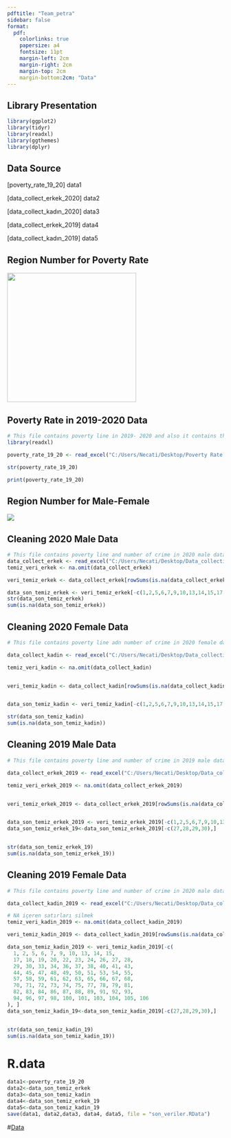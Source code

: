 ```yaml
---
pdftitle: "Team_petra" 
sidebar: false
format:
  pdf:
    colorlinks: true
    papersize: a4
    fontsize: 11pt
    margin-left: 2cm
    margin-right: 2cm
    margin-top: 2cm
    margin-bottom:2cm: "Data"
---
```


## Library Presentation

```r
library(ggplot2)
library(tidyr)
library(readxl)
library(ggthemes)
library(dplyr)


```

## Data Source

\[poverty_rate_19_20\] data1

\[data_collect_erkek_2020\] data2

\[data_collect_kadın_2020\] data3

\[data_collect_erkek_2019\] data4

\[data_collect_kadın_2019\] data5

## Region Number  for Poverty Rate

![](/assets/photos/Reagions.jpeg){width="300"}

## Poverty Rate in 2019-2020 Data

```r
# This file contains poverty line in 2019- 2020 and also it contains this data in term of reginons:
library(readxl)

poverty_rate_19_20 <- read_excel("C:/Users/Necati/Desktop/Poverty Rate 2020-2019.xlsx")

str(poverty_rate_19_20)

print(poverty_rate_19_20)
```

## Region Number for Male-Female 

![](images/clipboard-2079312996.png)

## Cleaning 2020 Male Data

```r
# This file contains poverty line and number of crime in 2020 male data
data_collect_erkek <- read_excel("C:/Users/Necati/Desktop/Data_collection_erkek.xlsx")
temiz_veri_erkek <- na.omit(data_collect_erkek)          

veri_temiz_erkek <- data_collect_erkek[rowSums(is.na(data_collect_erkek)) != ncol(data_collect_erkek), ]

data_son_temiz_erkek <- veri_temiz_erkek[-c(1,2,5,6,7,9,10,13,14,15,17,18,19,20,22,23,24,26,27,28,29,30,33,34,36,37,38,40,41,43,44,45,47,48,49,50,51,53,54,55,57,58,59,61,62,63,65,66,67,68,70,71,72,73,74,75,77,78,79,81,82,83,84,86,87,88,89,91,92,93,94,96,97,98,100,101,103,104,105,106), ]
str(data_son_temiz_erkek)
sum(is.na(data_son_temiz_erkek))

```

## Cleaning 2020 Female Data

```r
# This file contains poverty line adn number of crime in 2020 female data

data_collect_kadin <- read_excel("C:/Users/Necati/Desktop/Data_collection_kadin.xlsx")

temiz_veri_kadin <- na.omit(data_collect_kadin)          


veri_temiz_kadin <- data_collect_kadin[rowSums(is.na(data_collect_kadin)) != ncol(data_collect_kadin), ]


data_son_temiz_kadin <- veri_temiz_kadin[-c(1,2,5,6,7,9,10,13,14,15,17,18,19,20,22,23,24,26,27,28,29,30,33,34,36,37,38,40,41,43,44,45,47,48,49,50,51,53,54,55,57,58,59,61,62,63,65,66,67,68,70,71,72,73,74,75,77,78,79,81,82,83,84,86,87,88,89,91,92,93,94,96,97,98,100,101,103,104,105,106), ]

str(data_son_temiz_kadin)
sum(is.na(data_son_temiz_kadin))


```

## Cleaning 2019 Male Data

```r
# This file contains poverty line and number of crime in 2019 male data

data_collect_erkek_2019 <- read_excel("C:/Users/Necati/Desktop/Data_collection_2019_erkek.xlsx")

temiz_veri_erkek_2019 <- na.omit(data_collect_erkek_2019)          


veri_temiz_erkek_2019 <- data_collect_erkek_2019[rowSums(is.na(data_collect_erkek_2019)) != ncol(data_collect_erkek_2019), ]


data_son_temiz_erkek_2019 <- veri_temiz_erkek_2019[-c(1,2,5,6,7,9,10,13,14,15,17,18,19,20,22,23,24,26,27,28,29,30,33,34,36,37,38,40,41,43,44,45,47,48,49,50,51,53,54,55,57,58,59,61,62,63,65,66,67,68,70,71,72,73,74,75,77,78,79,81,82,83,84,86,87,88,89,91,92,93,94,96,97,98,100,101,103,104,105,106), ]
data_son_temiz_erkek_19<-data_son_temiz_erkek_2019[-c(27,28,29,30),]


str(data_son_temiz_erkek_19)
sum(is.na(data_son_temiz_erkek_19))


```

## Cleaning 2019 Female Data

```r
# This file contains poverty line and number of crime in 2020 male data

data_collect_kadin_2019 <- read_excel("C:/Users/Necati/Desktop/Data_collection_2019_kadin.xlsx")

# NA içeren satırları silmek
temiz_veri_kadin_2019 <- na.omit(data_collect_kadin_2019)

veri_temiz_kadin_2019 <- data_collect_kadin_2019[rowSums(is.na(data_collect_kadin_2019)) != ncol(data_collect_kadin_2019), ]

data_son_temiz_kadin_2019 <- veri_temiz_kadin_2019[-c(
  1, 2, 5, 6, 7, 9, 10, 13, 14, 15,
  17, 18, 19, 20, 22, 23, 24, 26, 27, 28,
  29, 30, 33, 34, 36, 37, 38, 40, 41, 43,
  44, 45, 47, 48, 49, 50, 51, 53, 54, 55,
  57, 58, 59, 61, 62, 63, 65, 66, 67, 68,
  70, 71, 72, 73, 74, 75, 77, 78, 79, 81,
  82, 83, 84, 86, 87, 88, 89, 91, 92, 93,
  94, 96, 97, 98, 100, 101, 103, 104, 105, 106
), ]
data_son_temiz_kadin_19<-data_son_temiz_kadin_2019[-c(27,28,29,30),]


str(data_son_temiz_kadin_19)
sum(is.na(data_son_temiz_kadin_19))


```

# R.data

```r
data1<-poverty_rate_19_20
data2<-data_son_temiz_erkek
data3<-data_son_temiz_kadin
data4<-data_son_temiz_erkek_19
data5<-data_son_temiz_kadin_19
save(data1, data2,data3, data4, data5, file = "son_veriler.RData")
```

\#[Data](https://github.com/emu-hacettepe-analytics/emu430-fall2024-team-team_petra/blob/master/son_veriler.RData)
